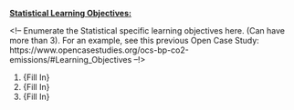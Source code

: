 <u>**Statistical Learning Objectives:**</u>

<!-- Enumerate the Statistical specific learning objectives here. (Can have more than 3). For an example, see this previous Open Case Study: https://www.opencasestudies.org/ocs-bp-co2-emissions/#Learning_Objectives --!>

1. {Fill In}
1. {Fill In}
1. {Fill In}
